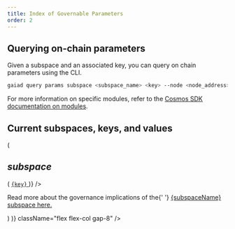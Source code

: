 ```yaml
---
title: Index of Governable Parameters
order: 2
---
```



## Querying on-chain parameters

Given a subspace and an associated key, you can query on chain parameters using the CLI.

```bash
gaiad query params subspace <subspace_name> <key> --node <node_address> --chain-id <chain_id>
```

For more information on specific modules, refer to the [Cosmos SDK documentation on modules](https://docs.cosmos.network/main/modules).

## Current subspaces, keys, and values

<div
  children={Object.entries(currentParams).map(
    ([subspaceName, subspaceData]) => (
      <section
        className="space-y-6"
        id={subspaceName}
        key={subspaceName}
      >
        <h2>
          <Var children={subspaceName} /> subspace
        </h2>
        <KeyValueTable
          data={subspaceData}
          renderKey={(key) => (
            <a href={`${subspaceName}.html#${key.toLowerCase()}`}>
              <code>{key}</code>
            </a>
          )}
        />
        <p>
          Read more about the governance implications of the{' '}
          <a href={`${subspaceName}.html`}>{subspaceName} subspace here.</a>
        </p>
      </section>
    )
  )}
  className="flex flex-col gap-8"
/>
